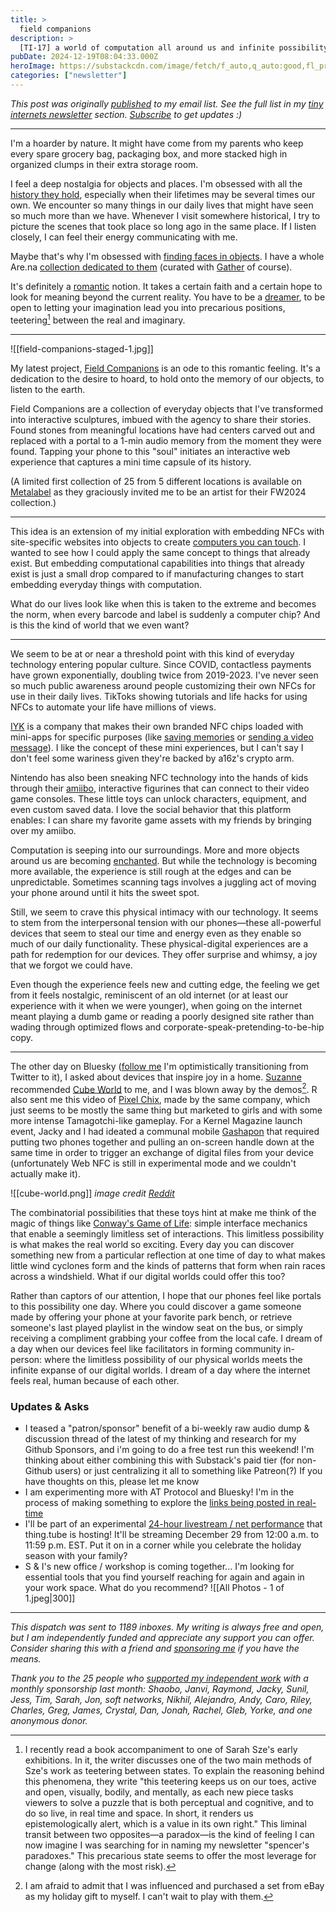 ```yaml
---
title: >
  field companions
description: >
  [TI-17] a world of computation all around us and infinite possibility
pubDate: 2024-12-19T08:04:33.000Z
heroImage: https://substackcdn.com/image/fetch/f_auto,q_auto:good,fl_progressive:steep/https%3A%2F%2Fsubstack-post-media.s3.amazonaws.com%2Fpublic%2Fimages%2F1600499b-a46b-4ed3-9cc1-2944f53b48cf_4000x3200.png
categories: ["newsletter"]
---
```


_This post was originally [published](https://spencerchang.substack.com/p/field-companions) to my email list. See the full list in my [tiny internets newsletter](https://spencerchang.substack.com/s/tiny-internets) section. [Subscribe](https://spencerchang.substack.com/subscribe) to get updates :)_

---

I'm a hoarder by nature. It might have come from my parents who keep every spare grocery bag, packaging box, and more stacked high in organized clumps in their extra storage room.

I feel a deep nostalgia for objects and places. I'm obsessed with all the [history they hold](https://spencerchang.substack.com/p/the-faces-of-objects), especially when their lifetimes may be several times our own. We encounter so many things in our daily lives that might have seen so much more than we have. Whenever I visit somewhere historical, I try to picture the scenes that took place so long ago in the same place. If I listen closely, I can feel their energy communicating with me.

Maybe that's why I'm obsessed with [finding faces in objects](https://en.wikipedia.org/wiki/Pareidolia). I have a whole Are.na [collection dedicated to them](https://www.are.na/spencer-chang/faces-k5rszoq0nv0) (curated with [Gather](https://gather.directory/) of course).

It's definitely a [romantic](https://spencerchang.substack.com/p/life-of-a-romantic) notion. It takes a certain faith and a certain hope to look for meaning beyond the current reality. You have to be a [dreamer](https://spencerchang.substack.com/p/the-weight-of-dreams), to be open to letting your imagination lead you into precarious positions, teetering[^1] between the real and imaginary.

---

![[field-companions-staged-1.jpg]]

My latest project, [Field Companions](https://shrine.computer/companions) is an ode to this romantic feeling. It's a dedication to the desire to hoard, to hold onto the memory of our objects, to listen to the earth.

Field Companions are a collection of everyday objects that I've transformed into interactive sculptures, imbued with the agency to share their stories. Found stones from meaningful locations have had centers carved out and replaced with a portal to a 1-min audio memory from the moment they were found. Tapping your phone to this "soul" initiates an interactive web experience that captures a mini time capsule of its history.

(A limited first collection of 25 from 5 different locations is available on [Metalabel](https://sc.metalabel.com/field-companions) as they graciously invited me to be an artist for their FW2024 collection.)

---

This idea is an extension of my initial exploration with embedding NFCs with site-specific websites into objects to create [computers you can touch](https://spencerchang.substack.com/p/touching-computers). I wanted to see how I could apply the same concept to things that already exist. But embedding computational capabilities into things that already exist is just a small drop compared to if manufacturing changes to start embedding everyday things with computation.

What do our lives look like when this is taken to the extreme and becomes the norm, when every barcode and label is suddenly a computer chip? And is this the kind of world that we even want?

---

We seem to be at or near a threshold point with this kind of everyday technology entering popular culture. Since COVID, contactless payments have grown exponentially, doubling twice from 2019-2023. I've never seen so much public awareness around people customizing their own NFCs for use in their daily lives. TikToks showing tutorials and life hacks for using NFCs to automate your life have millions of views.

[IYK](http://iyk.app/) is a company that makes their own branded NFC chips loaded with mini-apps for specific purposes (like [saving memories](https://iyk.app/shop/glimmers) or [sending a video message]()). I like the concept of these mini experiences, but I can't say I don't feel some wariness given they're backed by a16z's crypto arm.

Nintendo has also been sneaking NFC technology into the hands of kids through their [amiibo](https://en.wikipedia.org/wiki/Amiibo), interactive figurines that can connect to their video game consoles. These little toys can unlock characters, equipment, and even custom saved data. I love the social behavior that this platform enables: I can share my favorite game assets with my friends by bringing over my amiibo.

Computation is seeping into our surroundings. More and more objects around us are becoming [enchanted](https://enchantedobjects.com/). But while the technology is becoming more available, the experience is still rough at the edges and can be unpredictable. Sometimes scanning tags involves a juggling act of moving your phone around until it hits the sweet spot.

Still, we seem to crave this physical intimacy with our technology. It seems to stem from the interpersonal tension with our phones—these all-powerful devices that seem to steal our time and energy even as they enable so much of our daily functionality. These physical-digital experiences are a path for redemption for our devices. They offer surprise and whimsy, a joy that we forgot we could have.

Even though the experience feels new and cutting edge, the feeling we get from it feels nostalgic, reminiscent of an old internet (or at least our experience with it when we were younger), when going on the internet meant playing a dumb game or reading a poorly designed site rather than wading through optimized flows and corporate-speak-pretending-to-be-hip copy.

---

The other day on Bluesky ([follow me](https://bsky.app/profile/spencer.place) I'm optimistically transitioning from Twitter to it), I asked about devices that inspire joy in a home. [Suzanne](https://bsky.app/profile/micocool.quest/post/3lavmsek7ck2y) recommended [Cube World](https://en.wikipedia.org/wiki/Cube_World_%28toy%29) to me, and I was blown away by the demos[^2]. R also sent me this video of [Pixel Chix](https://www.instagram.com/reel/DCk3aukNnb0/), made by the same company, which just seems to be mostly the same thing but marketed to girls and with some more intense Tamagotchi-like gameplay. For a Kernel Magazine launch event, Jacky and I had ideated a communal mobile [Gashapon](https://en.wikipedia.org/wiki/Gashapon) that required putting two phones together and pulling an on-screen handle down at the same time in order to trigger an exchange of digital files from your device (unfortunately Web NFC is still in experimental mode and we couldn't actually make it).

![[cube-world.png]]
_image credit [Reddit](https://www.reddit.com/r/nostalgia/comments/x6slcn/anybody_remember_playing_with_radica_cube_world/)_

The combinatorial possibilities that these toys hint at make me think of the magic of things like [Conway's Game of Life](https://en.wikipedia.org/wiki/Conway%27s_Game_of_Life): simple interface mechanics that enable a seemingly limitless set of interactions. This limitless possibility is what makes the real world so exciting. Every day you can discover something new from a particular reflection at one time of day to what makes little wind cyclones form and the kinds of patterns that form when rain races across a windshield. What if our digital worlds could offer this too?

Rather than captors of our attention, I hope that our phones feel like portals to this possibility one day. Where you could discover a game someone made by offering your phone at your favorite park bench, or retrieve someone's last played playlist in the window seat on the bus, or simply receiving a compliment grabbing your coffee from the local cafe. I dream of a day when our devices feel like facilitators in forming community in-person: where the limitless possibility of our physical worlds meets the infinite expanse of our digital worlds. I dream of a day where the internet feels real, human because of each other.

### Updates & Asks

- I teased a "patron/sponsor" benefit of a bi-weekly raw audio dump & discussion thread of the latest of my thinking and research for my Github Sponsors, and i'm going to do a free test run this weekend! I'm thinking about either combining this with Substack's paid tier (for non-Github users) or just centralizing it all to something like Patreon(?) If you have thoughts on this, please let me know
- I am experimenting more with AT Protocol and Bluesky! I'm in the process of making something to explore the [links being posted in real-time](https://bsky.app/profile/spencer.place/post/3lcdycw4ogc2a)
- I'll be part of an experimental [24-hour livestream / net performance](https://www.instagram.com/p/DDr7hWKMiTK/) that thing.tube is hosting! It'll be streaming December 29 from 12:00 a.m. to 11:59 p.m. EST. Put it on in a corner while you celebrate the holiday season with your family?
- S & I's new office / workshop is coming together... I'm looking for essential tools that you find yourself reaching for again and again in your work space. What do you recommend?
  ![[All Photos - 1 of 1.jpeg|300]]

---

_This dispatch was sent to 1189 inboxes. My writing is always free and open, but I am independently funded and appreciate any support you can offer. Consider sharing this with a friend and_ [_sponsoring me_](https://github.com/sponsors/spencerc99) _if you have the means._

_Thank you to the 25 people who_ [_supported my independent work_](https://github.com/sponsors/spencerc99) _with a monthly sponsorship last month: Shaobo, Janvi, Raymond, Jacky, Sunil, Jess, Tim, Sarah, Jon, soft networks, Nikhil, Alejandro, Andy, Caro, Riley, Charles, Greg, James, Crystal, Dan, Jonah, Rachel, Gleb, Yorke, and one anonymous donor._

[^1]: I recently read a book accompaniment to one of Sarah Sze's early exhibitions. In it, the writer discusses one of the two main methods of Sze's work as teetering between states. To explain the reasoning behind this phenomena, they write "this teetering keeps us on our toes, active and open, visually, bodily, and mentally, as each new piece tasks viewers to solve a puzzle that is both perceptual and cognitive, and to do so live, in real time and space. In short, it renders us epistemologically alert, which is a value in its own right." This liminal transit between two opposites—a paradox—is the kind of feeling I can now imagine I was searching for in naming my newsletter "spencer's paradoxes." This precarious state seems to offer the most leverage for change (along with the most risk).
[^2]: I am afraid to admit that I was influenced and purchased a set from eBay as my holiday gift to myself. I can't wait to play with them.
